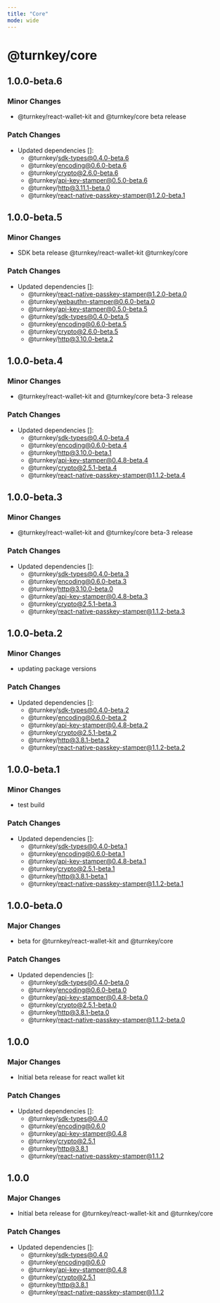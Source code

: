 ```yaml
---
title: "Core"
mode: wide
---
```


# @turnkey/core

## 1.0.0-beta.6

### Minor Changes

- @turnkey/react-wallet-kit and @turnkey/core beta release

### Patch Changes

- Updated dependencies []:
  - @turnkey/sdk-types@0.4.0-beta.6
  - @turnkey/encoding@0.6.0-beta.6
  - @turnkey/crypto@2.6.0-beta.6
  - @turnkey/api-key-stamper@0.5.0-beta.6
  - @turnkey/http@3.11.1-beta.0
  - @turnkey/react-native-passkey-stamper@1.2.0-beta.1

## 1.0.0-beta.5

### Minor Changes

- SDK beta release @turnkey/react-wallet-kit @turnkey/core

### Patch Changes

- Updated dependencies []:
  - @turnkey/react-native-passkey-stamper@1.2.0-beta.0
  - @turnkey/webauthn-stamper@0.6.0-beta.0
  - @turnkey/api-key-stamper@0.5.0-beta.5
  - @turnkey/sdk-types@0.4.0-beta.5
  - @turnkey/encoding@0.6.0-beta.5
  - @turnkey/crypto@2.6.0-beta.5
  - @turnkey/http@3.10.0-beta.2

## 1.0.0-beta.4

### Minor Changes

- @turnkey/react-wallet-kit and @turnkey/core beta-3 release

### Patch Changes

- Updated dependencies []:
  - @turnkey/sdk-types@0.4.0-beta.4
  - @turnkey/encoding@0.6.0-beta.4
  - @turnkey/http@3.10.0-beta.1
  - @turnkey/api-key-stamper@0.4.8-beta.4
  - @turnkey/crypto@2.5.1-beta.4
  - @turnkey/react-native-passkey-stamper@1.1.2-beta.4

## 1.0.0-beta.3

### Minor Changes

- @turnkey/react-wallet-kit and @turnkey/core beta-3 release

### Patch Changes

- Updated dependencies []:
  - @turnkey/sdk-types@0.4.0-beta.3
  - @turnkey/encoding@0.6.0-beta.3
  - @turnkey/http@3.10.0-beta.0
  - @turnkey/api-key-stamper@0.4.8-beta.3
  - @turnkey/crypto@2.5.1-beta.3
  - @turnkey/react-native-passkey-stamper@1.1.2-beta.3

## 1.0.0-beta.2

### Minor Changes

- updating package versions

### Patch Changes

- Updated dependencies []:
  - @turnkey/sdk-types@0.4.0-beta.2
  - @turnkey/encoding@0.6.0-beta.2
  - @turnkey/api-key-stamper@0.4.8-beta.2
  - @turnkey/crypto@2.5.1-beta.2
  - @turnkey/http@3.8.1-beta.2
  - @turnkey/react-native-passkey-stamper@1.1.2-beta.2

## 1.0.0-beta.1

### Minor Changes

- test build

### Patch Changes

- Updated dependencies []:
  - @turnkey/sdk-types@0.4.0-beta.1
  - @turnkey/encoding@0.6.0-beta.1
  - @turnkey/api-key-stamper@0.4.8-beta.1
  - @turnkey/crypto@2.5.1-beta.1
  - @turnkey/http@3.8.1-beta.1
  - @turnkey/react-native-passkey-stamper@1.1.2-beta.1

## 1.0.0-beta.0

### Major Changes

- beta for @turnkey/react-wallet-kit and @turnkey/core

### Patch Changes

- Updated dependencies []:
  - @turnkey/sdk-types@0.4.0-beta.0
  - @turnkey/encoding@0.6.0-beta.0
  - @turnkey/api-key-stamper@0.4.8-beta.0
  - @turnkey/crypto@2.5.1-beta.0
  - @turnkey/http@3.8.1-beta.0
  - @turnkey/react-native-passkey-stamper@1.1.2-beta.0

## 1.0.0

### Major Changes

- Initial beta release for react wallet kit

### Patch Changes

- Updated dependencies []:
  - @turnkey/sdk-types@0.4.0
  - @turnkey/encoding@0.6.0
  - @turnkey/api-key-stamper@0.4.8
  - @turnkey/crypto@2.5.1
  - @turnkey/http@3.8.1
  - @turnkey/react-native-passkey-stamper@1.1.2

## 1.0.0

### Major Changes

- Initial beta release for @turnkey/react-wallet-kit and @turnkey/core

### Patch Changes

- Updated dependencies []:
  - @turnkey/sdk-types@0.4.0
  - @turnkey/encoding@0.6.0
  - @turnkey/api-key-stamper@0.4.8
  - @turnkey/crypto@2.5.1
  - @turnkey/http@3.8.1
  - @turnkey/react-native-passkey-stamper@1.1.2
